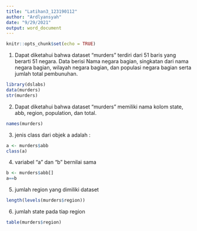 ---
title: "Latihan3_123190112"
author: "Ardlyansyah"
date: "9/29/2021"
output: word_document
---

```{r setup, include=FALSE}
knitr::opts_chunk$set(echo = TRUE)
```

1. Dapat diketahui bahwa dataset “murders” terdiri dari 51 baris yang berarti 51 negara. Data berisi Nama negara bagian, singkatan dari nama negara bagian, wilayah negara bagian, dan populasi negara bagian serta jumlah total pembunuhan. 
```{r echo=FALSE}
library(dslabs)
data(murders)
str(murders)
```

2. Dapat diketahui bahwa dataset “murders” memiliki nama kolom state, abb, region, population, dan total.

```{r echo=FALSE}
names(murders)
```

3. jenis class dari objek a adalah : 

```{r echo=FALSE}
a <- murders$abb
class(a)
```
4. variabel “a” dan “b” bernilai sama
```{r echo=FALSE}
b <- murders$abb[]
a==b
```
5. jumlah region yang dimiliki dataset
```{r echo=FALSE}
length(levels(murders$region))
```
6. jumlah state pada tiap region

```{r echo=FALSE}
table(murders$region)
```
